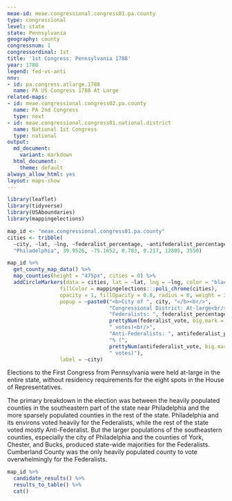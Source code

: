 ```yaml
---
meae-id: meae.congressional.congress01.pa.county
type: congressional
level: state
state: Pennsylvania
geography: county
congressnum: 1
congressordinal: 1st
title: '1st Congress: Pennsylvania 1788'
year: 1788
legend: fed-vs-anti
nnv:
- id: pa.congress.atlarge.1788
  name: PA US Congress 1788 At Large
related-maps:
- id: meae.congressional.congress02.pa.county
  name: PA 2nd Congress
  type: next
- id: meae.congressional.congress01.national.district
  name: National 1st Congress
  type: national
output:
  md_document:
    variant: markdown
  html_document:
    theme: default
always_allow_html: yes
layout: maps-show
---
```


```r
library(leaflet)
library(tidyverse)
library(USAboundaries)
library(mappingelections)

map_id <- "meae.congressional.congress01.pa.county"
cities <- tribble(
  ~city, ~lat, ~lng, ~federalist_percentage, ~antifederalist_percentage, ~federalist_vote, ~antifederalist_vote,
  "Philadelphia", 39.9526, -75.1652, 0.783, 0.217, 12805, 3550)
```

<div class="map">

```r
map_id %>%
  get_county_map_data() %>%
  map_counties(height = "475px", cities = 0) %>% 
  addCircleMarkers(data = cities, lat = ~lat, lng = ~lng, color = "black",
                 fillColor = mappingelections:::poli_chrome(cities),
                 opacity = 1, fillOpacity = 0.8, radius = 8, weight = 3,
                 popup = ~paste0("<b>City of ", city, "</b><br/>",
                                 "Congressional District: At-large<br/>",
                                 "Federalists: ", federalist_percentage * 100, "% (", 
                                 prettyNum(federalist_vote, big.mark = ","), 
                                 " votes)<br/>",
                                 "Anti-Federalists: ", antifederalist_percentage * 100,
                                 "% (", 
                                 prettyNum(antifederalist_vote, big.mark = ","),
                                 " votes)"),
                 label = ~city) 
```

</div>

Elections to the First Congress from Pennsylvania were held at-large in the entire state, without residency requirements for the eight spots in the House of Representatives. 

The primary breakdown in the election was between the heavily populated counties in the southeastern part of the state near Philadelphia and the more sparsely populated counties in the rest of the state. Philadelphia and its environs voted heavily for the Federalists, while the rest of the state voted mostly Anti-Federalist. But the larger populations of the southeastern counties, especially the city of Philadelphia and the counties of York, Chester, and Bucks, produced state-wide majorities for the Federalists. Cumberland County was the only heavily populated county to vote overwhelmingly for the Federalists.

<div class="results-table">

```r
map_id %>%
  candidate_results() %>% 
  results_to_table() %>% 
  cat()
```

</div>
